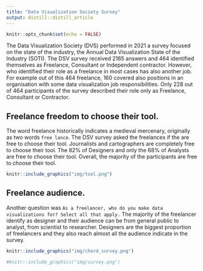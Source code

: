 ```yaml
---
title: "Data Visualization Society Survey"
output: distill::distill_article
---
```


```r
knitr::opts_chunk$set(echo = FALSE)
```

The Data Visualization Society (DVS) performed in 2021 a survey focused on the state of the industry, the Annual Data Visualization State of the Industry (SOTI).
The DSV survey received 2165 answers and 464 identified themselves as Freelance, Consultant or Independent contractor. 
However, who identified their role as a freelance in most cases has also another job. 
For example out of this 464 freelance, 160 covered also positions in an organisation with some data visualization job responsibilities.
Only 228 out of 464 participants of the survey described their role only as Freelance, Consultant or Contractor.

## Freelance freedom to choose their tool.

The word freelance historically indicates a medieval mercenary, originally as two words `free lance`.
The DSV survey asked the freelances if the are free to choose their tool. Journalists and cartographers are completely free to choose their tool. The 82% of Designers and only the 68% of Analysts are free to choose their tool. Overall, the majority of the participants are free to choose their tool. 

```r
knitr::include_graphics("img/tool.png")
```

## Freelance audience.

Another question was `As a freelancer, who do you make data visualizations for? Select all that apply.` The majority of the freelancer identify as designer and their audience can be from general public to analyst, from scientist to researcher. Designers are the biggest proportion of freelancers and they also reach almost all the audience indicate in the survey.

```r
knitr::include_graphics("img/chord_survey.png")
```

```r
#knitr::include_graphics("img/survey.png")
```
<!-- ![Data Visualization Society Survey](img/survey.png) -->


